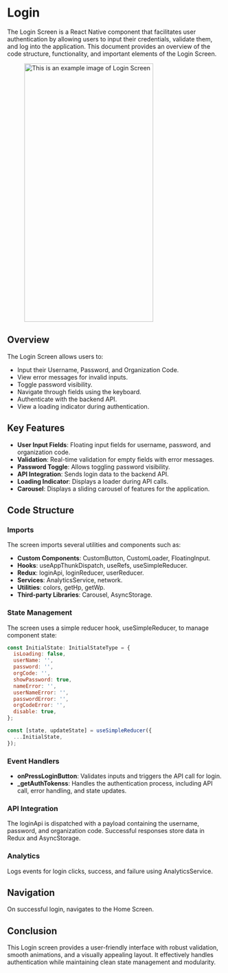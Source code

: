 
# Login

The Login Screen is a React Native component that facilitates user authentication by allowing users to input their credentials, validate them, and log into the application. This document provides an overview of the code structure, functionality, and important elements of the Login Screen.

<figure> <img src="/img/inventory/login.png" alt="This is an example image  of Login Screen" width="300" height="600" /></figure>

## Overview

The Login Screen allows users to:

- Input their Username, Password, and Organization Code.
- View error messages for invalid inputs.
- Toggle password visibility.
- Navigate through fields using the keyboard.
- Authenticate with the backend API.
- View a loading indicator during authentication.

## Key Features

- **User Input Fields**: Floating input fields for username, password, and organization code.
- **Validation**: Real-time validation for empty fields with error messages.
- **Password Toggle**: Allows toggling password visibility.
- **API Integration**: Sends login data to the backend API.
- **Loading Indicator**: Displays a loader during API calls.
- **Carousel**: Displays a sliding carousel of features for the application.

## Code Structure

### Imports

The screen imports several utilities and components such as:

- **Custom Components**: CustomButton, CustomLoader, FloatingInput.
- **Hooks**: useAppThunkDispatch, useRefs, useSimpleReducer.
- **Redux**: loginApi, loginReducer, userReducer.
- **Services**: AnalyticsService, network.
- **Utilities**: colors, getHp, getWp.
- **Third-party Libraries**: Carousel, AsyncStorage.

### State Management

The screen uses a simple reducer hook, useSimpleReducer, to manage component state:

```javascript
const InitialState: InitialStateType = {
  isLoading: false,
  userName: '',
  password: '',
  orgCode: '',
  showPassword: true,
  nameError: '',
  userNameError: '',
  passwordError: '',
  orgCodeError: '',
  disable: true,
};

const [state, updateState] = useSimpleReducer({
  ...InitialState,
});
```
### Event Handlers

- **onPressLoginButton**: Validates inputs and triggers the API call for login.
- **_getAuthTokenss**: Handles the authentication process, including API call, error handling, and state updates.

### API Integration

The loginApi is dispatched with a payload containing the username, password, and organization code. Successful responses store data in Redux and AsyncStorage.

### Analytics

Logs events for login clicks, success, and failure using AnalyticsService.

## Navigation

On successful login, navigates to the Home Screen.


## Conclusion

This Login screen provides a user-friendly interface with robust validation, smooth animations, and a visually appealing layout. It effectively handles authentication while maintaining clean state management and modularity.



